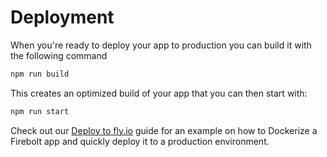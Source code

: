 <Metadata
  title='Getting Started: Deployment'
  description='Learn how to deploy a new Firebolt app.'
/>

# Deployment

When you're ready to deploy your app to production you can build it with the following command

```bash
npm run build
```

This creates an optimized build of your app that you can then start with:

```bash
npm run start
```

Check out our [Deploy to fly.io](/docs/guides/deploy-to-fly) guide for an example on how to Dockerize a Firebolt app and quickly deploy it to a production environment.
